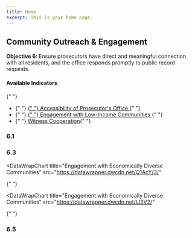 ```yaml
---
title: Home
excerpt: This is your home page.
---
```



<Section py="2|4|8|10">
  <Container>
    <Grid col="1|2" gap="4|8|12" alignItems="center">
      <Flexbox
        flexDirection="column"
        alignItems="center|flex-start"
        textAlign="center|left"
      >
        <H2 m="0" fontWeight="extrabold" lineHeight="tight">
          Community Outreach & Engagement
        </H2>
        <P fontSize="xl|2xl" mt="2">
          <strong>Objective 6: </strong>Ensure prosecutors have direct and
          meaningful connection with all residents, and the office responds
          promptly to public record requests.
        </P>
      </Flexbox>
      <P>
        <H4 m="0">Available Indicators </H4>{" "}
        <ul>
          <li>
            {" "}
            <a href="#accessibility-of-prosecutors-office">
              {" "}
              Accessibility of Prosecutor's Office
            </a>{" "}
          </li>
          <li>
            {" "}
            <a href="#engage-comm">
              {" "}
              Engagement with Low-Income Communities
            </a>{" "}
          </li>
          <li>
            {" "}
            <a href="#witness-cooperation"> Witness Cooperation</a>{" "}
          </li>
        </ul>
      </P>
    </Grid>
  </Container>
</Section>

<Container>


<Section maxWidth="700px">


### 6.1

<DataWrapChart
  title="Accessibility of Prosecutor's Office"
  src="https://datawrapper.dwcdn.net/aUuRo/1/"
/>

<a name="accessibility-of-prosecutors-office"> </a>

<DataWrapChart src="https://datawrapper.dwcdn.net/A3mHT/" />

### 6.3

<DataWrapChart
  title="Engagement with Economically Diverse Communities"
  src="https://datawrapper.dwcdn.net/Q1AcY/3/"
>
  {" "}
</DataWrapChart>

<a name="engage-comm"> </a>

<DataWrapChart
  title="Engagement with Economically Diverse Communities"
  src="https://datawrapper.dwcdn.net/IJ3V2/"
>
  {" "}


</DataWrapChart>


### 6.5

<DataWrapChart
  title="Witness Cooperation"
  src="https://datawrapper.dwcdn.net/oQ6MO/1/"
/>

<a name="witness-cooperation"></a>

<DataWrapChart src="https://datawrapper.dwcdn.net/lYr6e/" />

</Section>


</Container>

